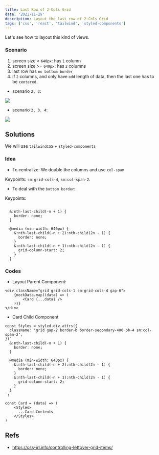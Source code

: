 ```yaml
---
title: Last Row of 2-Cols Grid
date: '2021-11-29'
description: Layout the last row of 2-Cols Grid
tags: ['css', 'react', 'tailwind', 'styled-components']
---
```


Let's see how to layout this kind of views.

### Scenario
1. screen size < `640px`: has `1` column
2. screen size >= `640px`: has `2` columns
3. last row has `no bottom border`
4. if `2` columns, and only have `odd` length of data, then the last one has to be `centered`.


- scenario `2, 3`: 

![](https://i.imgur.com/lmUWwz6.png)

- scenario `2, 3, 4`:

![](https://i.imgur.com/Pk9OaHH.png)


## Solutions

We will use `tailwindCSS` + `styled-components`

### Idea

- To centralize: We double the columns and use `col-span`.

Keypoints: `sm:grid-cols-4`, `sm:col-span-2`.

- To deal with the `bottom border`:

Keypoints: 

```

  &:nth-last-child(-n + 1) {
    border: none;
  }

  @media (min-width: 640px) {
    &:nth-last-child(-n + 2):nth-child(2n - 1) {
      border: none;
    }
    &:nth-last-child(-n + 1):nth-child(2n - 1) {
      grid-column-start: 2;
    }
  }

```

### Codes

- Layout Parent Component:
```
<div className="grid grid-cols-1 sm:grid-cols-4 gap-6">
    {mockData.map((data) => (
        <Card {...data} /> 
    ))}
</div>
```

- Card Child Component

```
const Styles = styled.div.attrs({
  className: 'grid gap-2 border-b border-secondary-400 pb-4 sm:col-span-2',
})`
  &:nth-last-child(-n + 1) {
    border: none;
  }

  @media (min-width: 640px) {
    &:nth-last-child(-n + 2):nth-child(2n - 1) {
      border: none;
    }
    &:nth-last-child(-n + 1):nth-child(2n - 1) {
      grid-column-start: 2;
    }
  }
`;

const Card = (data) => (
    <Styles> 
      ...Card Contents
    </Styles>
)
```

## Refs

- https://css-irl.info/controlling-leftover-grid-items/